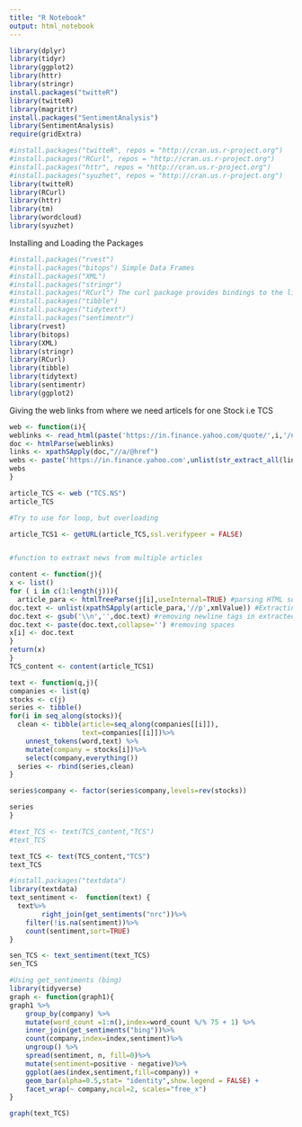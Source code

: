 ---
title: "R Notebook"
output: html_notebook
---

```{r}
library(dplyr)
library(tidyr)
library(ggplot2)
library(httr)
library(stringr)
install.packages("twitteR")
library(twitteR)
library(magrittr)
install.packages("SentimentAnalysis")
library(SentimentAnalysis)
require(gridExtra)
```


```{r}
#install.packages("twitteR", repos = "http://cran.us.r-project.org")
#install.packages("RCurl", repos = "http://cran.us.r-project.org")
#install.packages("httr", repos = "http://cran.us.r-project.org")
#install.packages("syuzhet", repos = "http://cran.us.r-project.org")
library(twitteR)
library(RCurl)
library(httr)
library(tm)
library(wordcloud)
library(syuzhet)
```

Installing and Loading the Packages

```{r}
#install.packages("rvest")
#install.packages("bitops") Simple Data Frames
#install.packages("XML")
#install.packages("stringr")
#install.packages("RCurl") The curl package provides bindings to the libcurl C library for R
#install.packages("tibble")
#install.packages("tidytext")
#install.packages("sentimentr")
library(rvest)
library(bitops)
library(XML)
library(stringr)
library(RCurl)
library(tibble)
library(tidytext)
library(sentimentr)
library(ggplot2)

```

Giving the web links from where we need articels for one Stock i.e TCS

```{r}
web <- function(i){
weblinks <- read_html(paste('https://in.finance.yahoo.com/quote/',i,'/news?p=',i,sep=""))
doc <- htmlParse(weblinks)
links <- xpathSApply(doc,"//a/@href")
webs <- paste('https://in.finance.yahoo.com',unlist(str_extract_all(links,'/news.+')),sep = "")
webs
}

article_TCS <- web ("TCS.NS")
article_TCS
```

```{r}

#Try to use for loop, but overloading

article_TCS1 <- getURL(article_TCS,ssl.verifypeer = FALSE)


#function to extraxt news from multiple articles

content <- function(j){
x <- list()
for ( i in c(1:length(j))){
  article_para <- htmlTreeParse(j[i],useInternal=TRUE) #parsing HTML source of the article
doc.text <- unlist(xpathSApply(article_para,'//p',xmlValue)) #Extracting the paragraph
doc.text <- gsub('\\n','',doc.text) #removing newline tags in extracted text unit
doc.text <- paste(doc.text,collapse='') #removing spaces
x[i] <- doc.text
}
return(x)
}
TCS_content <- content(article_TCS1)

```



```{r}
text <- function(q,j){
companies <- list(q)
stocks <- c(j)
series <- tibble()
for(i in seq_along(stocks)){
  clean <- tibble(article=seq_along(companies[[i]]),
                  text=companies[[i]])%>%
    unnest_tokens(word,text) %>%
    mutate(company = stocks[i])%>%
    select(company,everything())
  series <- rbind(series,clean)
}

series$company <- factor(series$company,levels=rev(stocks))

series
}

#text_TCS <- text(TCS_content,"TCS")
#text_TCS
```



```{r}
text_TCS <- text(TCS_content,"TCS")
text_TCS

```


```{r}

#install.packages("textdata")
library(textdata)
text_sentiment <-  function(text) {
  text%>%
        right_join(get_sentiments("nrc"))%>%
    filter(!is.na(sentiment))%>%
    count(sentiment,sort=TRUE)
}

```


```{r}
sen_TCS <- text_sentiment(text_TCS)
sen_TCS
```


```{r}

#Using get_sentiments (bing)
library(tidyverse)
graph <- function(graph1){
graph1 %>%
    group_by(company) %>%
    mutate(word_count =1:n(),index=word_count %/% 75 + 1) %>%
    inner_join(get_sentiments("bing"))%>%
    count(company,index=index,sentiment)%>%
    ungroup() %>%
    spread(sentiment, n, fill=0)%>%
    mutate(sentiment=positive - negative)%>%
    ggplot(aes(index,sentiment,fill=company)) +
    geom_bar(alpha=0.5,stat= "identity",show.legend = FALSE) +
    facet_wrap(~ company,ncol=2, scales="free_x")
}

```


```{r}
graph(text_TCS)
```

